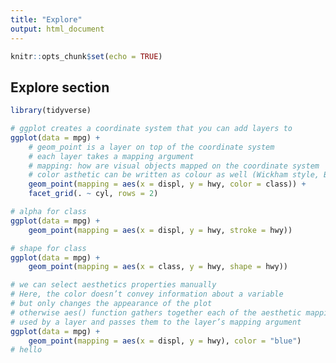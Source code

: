 ```yaml
---
title: "Explore"
output: html_document
---
```


```r
knitr::opts_chunk$set(echo = TRUE)
```

## Explore section

```r
library(tidyverse)

# ggplot creates a coordinate system that you can add layers to
ggplot(data = mpg) +
    # geom_point is a layer on top of the coordinate system
    # each layer takes a mapping argument
    # mapping: how are visual objects mapped on the coordinate system
    # color asthetic can be written as colour as well (Wickham style, British)
    geom_point(mapping = aes(x = displ, y = hwy, color = class)) +
    facet_grid(. ~ cyl, rows = 2)

# alpha for class
ggplot(data = mpg) +
    geom_point(mapping = aes(x = displ, y = hwy, stroke = hwy))

# shape for class
ggplot(data = mpg) +
    geom_point(mapping = aes(x = class, y = hwy, shape = hwy))

# we can select aesthetics properties manually
# Here, the color doesn’t convey information about a variable
# but only changes the appearance of the plot
# otherwise aes() function gathers together each of the aesthetic mappings 
# used by a layer and passes them to the layer’s mapping argument
ggplot(data = mpg) +
    geom_point(mapping = aes(x = displ, y = hwy), color = "blue")
# hello

```
